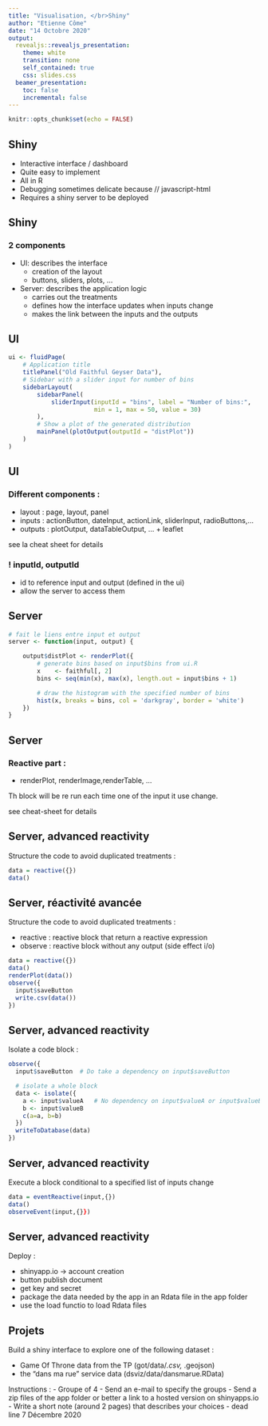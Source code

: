 ```yaml
---
title: "Visualisation, </br>Shiny"
author: "Etienne Côme"
date: "14 Octobre 2020"
output:
  revealjs::revealjs_presentation:
    theme: white
    transition: none
    self_contained: true
    css: slides.css
  beamer_presentation:
    toc: false
    incremental: false
---
```


```r
knitr::opts_chunk$set(echo = FALSE)
```


## Shiny
<link href="https://fonts.googleapis.com/css?family=Armata&display=swap" rel="stylesheet">

- Interactive interface / dashboard 
- Quite easy to implement
- All in R
- Debugging sometimes delicate because // javascript-html
- Requires a shiny server to be deployed 


## Shiny
### 2 components

- <span class="green">UI: describes the interface</span>
  - creation of the layout
  - buttons, sliders, plots, ... 
- <span class="red">Server: describes the application logic </span>
  - carries out the treatments 
  - defines how the interface updates when inputs change
  - makes the link between the inputs and the outputs

## <span class="green">UI</span>

```r
ui <- fluidPage(
    # Application title
    titlePanel("Old Faithful Geyser Data"),
    # Sidebar with a slider input for number of bins 
    sidebarLayout(
        sidebarPanel(
            sliderInput(inputId = "bins", label = "Number of bins:", 
                        min = 1, max = 50, value = 30)
        ),
        # Show a plot of the generated distribution
        mainPanel(plotOutput(outputId = "distPlot"))
    )
)
```

## <span class="green">UI</span>


### Different components :

- layout : page, layout, panel
- inputs : actionButton, dateInput, actionLink, sliderInput, radioButtons,...
- outputs : plotOutput, dataTableOutput, ... + leaflet

see la cheat sheet for details

### ! inputId, outputId
- id to reference input and output (defined in the ui)
- allow the server to access them

## <span class="red">Server</span>
```r
# fait le liens entre input et output
server <- function(input, output) {

    output$distPlot <- renderPlot({
        # generate bins based on input$bins from ui.R
        x    <- faithful[, 2]
        bins <- seq(min(x), max(x), length.out = input$bins + 1)

        # draw the histogram with the specified number of bins
        hist(x, breaks = bins, col = 'darkgray', border = 'white')
    })
}
```

## <span class="red">Server</span>

### Reactive part :
- renderPlot, renderImage,renderTable, ...

Th block will be re run each time one of the input it use change.

see cheat-sheet for details


## <span class="red">Server, advanced reactivity</span>
Structure the code to avoid duplicated treatments :
```r
data = reactive({})
data()
```

## <span class="red">Server, réactivité avancée</span>
Structure the code to avoid duplicated treatments :

- reactive : reactive block that return a reactive expression
- observe : reactive block without any output (side effect i/o)

```r
data = reactive({})
data()
renderPlot(data())
observe({
  input$saveButton 
  write.csv(data())  
})
```

## <span class="red">Server, advanced reactivity</span>
Isolate a code block :
```r
observe({
  input$saveButton  # Do take a dependency on input$saveButton

  # isolate a whole block
  data <- isolate({
    a <- input$valueA   # No dependency on input$valueA or input$valueB
    b <- input$valueB
    c(a=a, b=b)
  })
  writeToDatabase(data)
})
```


## <span class="red">Server, advanced reactivity</span>
Execute a block conditional to a specified list of inputs change
```r
data = eventReactive(input,{})
data()
observeEvent(input,{}})
```


## <span class="red">Server, advanced reactivity</span>
Deploy :

- shinyapp.io -> account creation
- button publish document
- get key and secret
- package the data needed by the app in an Rdata file in the app folder 
- use the load functio to load Rdata files

## <span class="red">Projets</span>


Build a shiny interface to explore one of the following dataset :

- Game Of Throne data from the TP (got/data/*.csv, *.geojson)
- the "dans ma rue" service data (dsviz/data/dansmarue.RData)

Instructions :
- Groupe of 4
- Send an e-mail to specify the groups
- Send a zip files of the app folder or better a link to a hosted version on shinyapps.io
- Write a short note (around 2 pages) that describes your choices
- dead line 7 Décembre 2020
